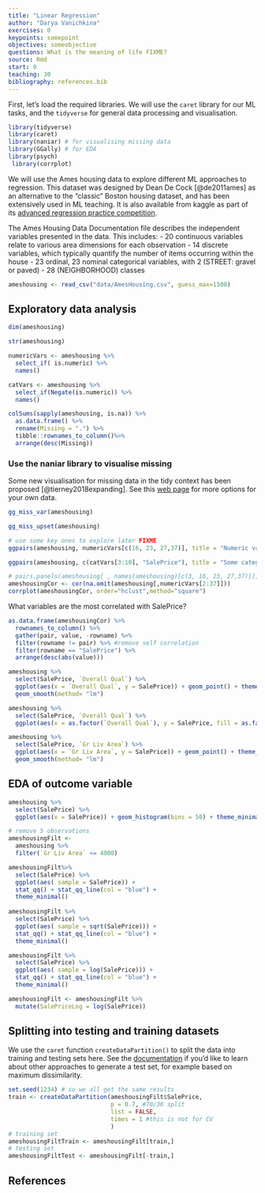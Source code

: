 ```yaml
---
title: "Linear Regression"
author: "Darya Vanichkina"
exercises: 0
keypoints: somepoint
objectives: someobjective
questions: What is the meaning of life FIXME?
source: Rmd
start: 0
teaching: 30
bibliography: references.bib
---
```


First, let's load the required libraries. We will use the `caret` library for our ML tasks, and the `tidyverse` for general data processing and visualisation.

```r
library(tidyverse)
library(caret)
library(naniar) # for visualising missing data
library(GGally) # for EDA
library(psych)
 library(corrplot)


```

We will use the Ames housing data to explore different ML approaches to regression. This dataset was designed by Dean De Cock [@de2011ames] as an alternative to the "classic" Boston housing dataset, and has been extensively used in  ML teaching. It is also available from kaggle as part of its [advanced regression practice competition](https://www.kaggle.com/c/house-prices-advanced-regression-techniques).

The Ames Housing Data Documentation file describes the independent variables presented in the data. This includes:
- 20 continuous variables relate to various area dimensions for each observation
- 14 discrete variables, which typically quantify the number of items occurring within the house
- 23 ordinal, 23 nominal categorical variables, with 2 (STREET: gravel or paved) - 28 (NEIGHBORHOOD) classes 


```r
ameshousing <- read_csv("data/AmesHousing.csv", guess_max=1500)
```

## Exploratory data analysis

```r
dim(ameshousing)
```

```r
str(ameshousing)
```

```r
numericVars <- ameshousing %>% 
  select_if( is.numeric) %>%
  names()

catVars <- ameshousing %>% 
  select_if(Negate(is.numeric)) %>%
  names()
```


```r
colSums(sapply(ameshousing, is.na)) %>% 
  as.data.frame() %>% 
  rename(Missing = ".") %>%
  tibble::rownames_to_column()%>% 
  arrange(desc(Missing))
```

### Use the naniar library to visualise missing

Some new visualisation for missing data in the tidy context has been proposed [@tierney2018expanding]. See this [web page](http://naniar.njtierney.com/articles/naniar-visualisation.html) for more options for your own data.

```r
gg_miss_var(ameshousing)
```

```r
gg_miss_upset(ameshousing)
```


```r
# use some key ones to explore later FIXME
ggpairs(ameshousing, numericVars[c(16, 23, 27,37)], title = "Numeric variables")

ggpairs(ameshousing, c(catVars[3:10], "SalePrice"), title = "Some categorical variables")
```

```r
# pairs.panels(ameshousing[ , names(ameshousing)[c(3, 16, 23, 27,37)]], scale=TRUE)
ameshousingCor <- cor(na.omit(ameshousing[,numericVars[2:37]]))
corrplot(ameshousingCor, order="hclust",method="square")
```

What variables are the most correlated with SalePrice?

```r
as.data.frame(ameshousingCor) %>% 
  rownames_to_column() %>%
  gather(pair, value, -rowname) %>%
  filter(rowname != pair) %>% #remove self correlation
  filter(rowname == "SalePrice") %>%
  arrange(desc(abs(value)))
```

```r
ameshousing %>%
  select(SalePrice, `Overall Qual`) %>%
  ggplot(aes(x = `Overall Qual`, y = SalePrice)) + geom_point() + theme_minimal() +
  geom_smooth(method= "lm")

ameshousing %>%
  select(SalePrice, `Overall Qual`) %>%
  ggplot(aes(x = as.factor(`Overall Qual`), y = SalePrice, fill = as.factor(`Overall Qual`))) + geom_boxplot() + theme_minimal() 
```
```r
ameshousing %>%
  select(SalePrice, `Gr Liv Area`) %>%
  ggplot(aes(x = `Gr Liv Area`, y = SalePrice)) + geom_point() + theme_minimal() +
  geom_smooth(method= "lm")
```

## EDA of outcome variable

```r
ameshousing %>% 
  select(SalePrice) %>%
  ggplot(aes(x = SalePrice)) + geom_histogram(bins = 50) + theme_minimal() 
```


```r
# remove 5 observations
ameshousingFilt <- 
  ameshousing %>% 
  filter(`Gr Liv Area` <= 4000)
```



```r
ameshousingFilt%>%
  select(SalePrice) %>%
  ggplot(aes( sample = SalePrice)) +
  stat_qq() + stat_qq_line(col = "blue") +
  theme_minimal()
  
ameshousingFilt %>%
  select(SalePrice) %>%
  ggplot(aes( sample = sqrt(SalePrice))) +
  stat_qq() + stat_qq_line(col = "blue") +
  theme_minimal()

ameshousingFilt %>%
  select(SalePrice) %>%
  ggplot(aes( sample = log(SalePrice))) +
  stat_qq() + stat_qq_line(col = "blue") +
  theme_minimal()

ameshousingFilt <- ameshousingFilt %>%
  mutate(SalePriceLog = log(SalePrice))
```




## Splitting into testing and training datasets

We use the  `caret` function `createDataPartition()` to split the data into training and testing sets here. See the [documentation](https://topepo.github.io/caret/data-splitting.html) if you'd like to learn about other approaches to generate a test set, for example based on maximum dissimilarity.

```r
set.seed(1234) # so we all get the same results
train <- createDataPartition(ameshousingFilt$SalePrice, 
                             p = 0.7, #70/30 split
                             list = FALSE,
                             times = 1 #this is not for CV
                             )
# training set
ameshousingFiltTrain <- ameshousingFilt[train,]
# testing set
ameshousingFiltTest <- ameshousingFilt[-train,]

```




## References


  
  